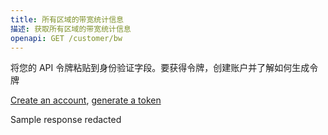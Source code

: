 ```yaml
---
title: 所有区域的带宽统计信息
描述: 获取所有区域的带宽统计信息
openapi: GET /customer/bw
---
```

<Tip>
将您的 API 令牌粘贴到身份验证字段。要获得令牌，创建账户并了解如何生成令牌

[Create an account](https://brightdata.com/?hs_signup=1&utm_source=docs&utm_campaign=playground), [generate a token](/api-reference/unlocker/api_token)
</Tip>

<Note>Sample response redacted</Note>